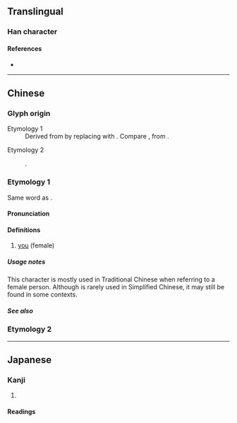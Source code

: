 {{also|你|您}}
{{character info}}
==Translingual==

===Han character===
{{Han char|rn=38|rad=女|as=05|sn=8|four=47492|canj=VNF|ids=⿰女尔}}

====References====
* {{Han ref|kx=0257.200|dkj=06130|dj=0522.160|hdz=21039.090|uh=59B3|ud=22963|bh=A970|bd=43376}}

----

==Chinese==

===Glyph origin===
; Etymology 1
: Derived from {{zh-l|*你|you}} by replacing {{zh-l|*亻}} with {{zh-l|*女}}. Compare {{zh-l|*她}}, from {{zh-l|*他}}.

; Etymology 2
: {{Han simp|嬭|f=爾|t=尔}}.

===Etymology 1===
{{zh-forms|s=你}}
Same word as {{zh-l|你}}.

====Pronunciation====
{{zh-pron
|m=nǐ
|m-s=nyi3
|c=nei5
|c-t=nei1
|g=n3
|h=pfs=ngì/ǹ/n:ǹg/n:nì;gd=ngi2/n2
|j=ni2
|md=nī
|mn=xm,zz,kh,tn,tc,yl,hc,sg:lí/qz,lk,sx,km,hc,sg:lír/tp,mg,sg,pn:lú/ní
|mn_note=lí/lír/lú - vernacular (substitute for {{zh-l|*汝}}); ní - literary
|mn-t=le2
|w=3nyi,2'ni
|x=nyi3
|ma=y
|ca=yue-nei5.ogg
|cat=pron
}}
<!-- OC: 嬭, not 妳/你 -->

====Definitions====
{{zh-hanzi}}

# [[you]] (female)

=====Usage notes=====
This character is mostly used in Traditional Chinese when referring to a female person. Although {{lang|zh|妳}} is rarely used in Simplified Chinese, it may still be found in some contexts.

=====See also=====
{{cmn-personal pronouns}}

===Etymology 2===
{{zh-see|嬭|v}}

----

==Japanese==

===Kanji===
{{ja-kanji|grade=|rs=女05}}

# {{rfdef|ja|sort=女05}}

====Readings====
{{ja-readings
|goon=ない, ね, に
|kanon=だい, でい, じ
|kun=はは-, はぐく-む, あね-}}